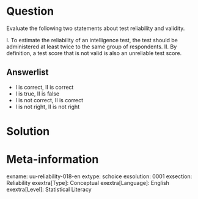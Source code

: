 Question
========
  
Evaluate the following two statements about test reliability and validity.

I. To estimate the reliability of an intelligence test, the test should be administered at least twice to the same group of respondents. II. By definition, a test score that is not valid is also an unreliable test score.


Answerlist
----------
* I is correct, II is correct
* I is true, II is false
* I is not correct, II is correct
* I is not right, II is not right

Solution
========

Meta-information
================
exname: uu-reliability-018-en
extype: schoice
exsolution: 0001
exsection: Reliability
exextra[Type]: Conceptual
exextra[Language]: English
exextra[Level]: Statistical Literacy
